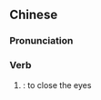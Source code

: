 {{also|眯埋只眼}}
==Chinese==
{{zh-forms|s=眯埋只眼}}

===Pronunciation===
{{zh-pron
|c=mei1 maai4 zek3 ngaan5,mi1 maai4 zek3 ngaan5
|cat=v
}}

===Verb===
{{zh-verb}}

# {{synonym of|{{zh-l|瞇埋眼}}|lang=zh}}: {{lb|zh|Cantonese}} to close the eyes
